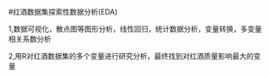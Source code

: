 #红酒数据集探索性数据分析(EDA)

1,数据可视化，散点图等图形分析，线性回归，统计数据分析，变量转换，多变量相关系数分析

2,用R对红酒数据集的多个变量进行研究分析，最终找到对红酒质量影响最大的变量
